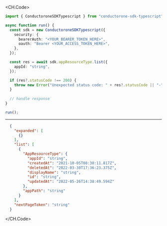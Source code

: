 
<CH.Code>
```typescript List.ts
import { ConductoroneSDKTypescript } from "conductorone-sdk-typescript";

async function run() {
  const sdk = new ConductoroneSDKTypescript({
    security: {
      bearerAuth: "<YOUR_BEARER_TOKEN_HERE>",
      oauth: "Bearer <YOUR_ACCESS_TOKEN_HERE>",
    },
  });

  const res = await sdk.appResourceType.list({
    appId: "string",
  });

  if (res?.statusCode !== 200) {
    throw new Error("Unexpected status code: " + res?.statusCode || "-");
  }
  
  // handle response
}

run();
```
---

```json Example Response
  {
    "expanded": [
      {}
    ],
    "list": [
      {
        "AppResourceType": {
          "appId": "string",
          "createdAt": "2021-10-05T08:30:11.817Z",
          "deletedAt": "2022-03-30T17:36:23.375Z",
          "displayName": "string",
          "id": "string",
          "updatedAt": "2022-05-26T14:38:49.594Z"
        },
        "appPath": "string"
      }
    ],
    "nextPageToken": "string"
  }
```
</CH.Code>
